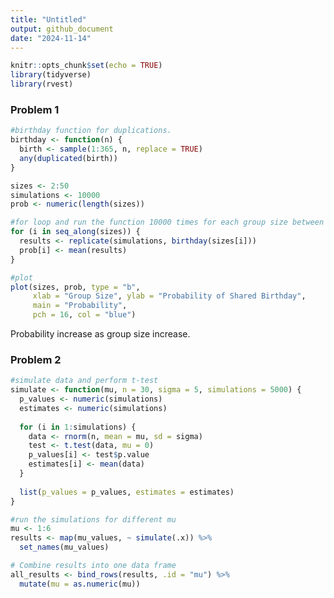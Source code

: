 ```yaml
---
title: "Untitled"
output: github_document
date: "2024-11-14"
---
```


```r
knitr::opts_chunk$set(echo = TRUE)
library(tidyverse)
library(rvest)
```

### Problem 1

```r
#birthday function for duplications.
birthday <- function(n) {
  birth <- sample(1:365, n, replace = TRUE)
  any(duplicated(birth))
}
```

```r
sizes <- 2:50
simulations <- 10000
prob <- numeric(length(sizes))

#for loop and run the function 10000 times for each group size between 2 and 50. 
for (i in seq_along(sizes)) {
  results <- replicate(simulations, birthday(sizes[i]))
  prob[i] <- mean(results)
}
```

```r
#plot
plot(sizes, prob, type = "b", 
     xlab = "Group Size", ylab = "Probability of Shared Birthday",
     main = "Probability",
     pch = 16, col = "blue")

```
Probability increase as group size increase.

### Problem 2
```r
#simulate data and perform t-test
simulate <- function(mu, n = 30, sigma = 5, simulations = 5000) {
  p_values <- numeric(simulations)
  estimates <- numeric(simulations)
  
  for (i in 1:simulations) {
    data <- rnorm(n, mean = mu, sd = sigma)
    test <- t.test(data, mu = 0)
    p_values[i] <- test$p.value
    estimates[i] <- mean(data)
  }
  
  list(p_values = p_values, estimates = estimates)
}

```

```r
#run the simulations for different mu
mu <- 1:6
results <- map(mu_values, ~ simulate(.x)) %>%
  set_names(mu_values)

# Combine results into one data frame
all_results <- bind_rows(results, .id = "mu") %>%
  mutate(mu = as.numeric(mu))
```



